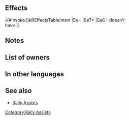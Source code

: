 {{Assist
|tagid=SID_速さ守備の応援
|name=Rally Spd/Def
|range=1
|effect=Grants Spd/Def+3 to target ally for 1 turn.
|cost=300
|required=Rally Speed;Rally Defense
|exclusive=0
|canUseMove={{MoveList|all}}
|canUseWeapon={{WeaponList|exclude=Staff}}
|properties=random_all,random_inherit_base
}}
==Effects==
{{#invoke:SkillEffectsTable|main
|Se={{Eft|Bonuses|Spd/Def|3}}
|SeT={{Tgt|Target Ally}}
|SeC={{Tgt|Target Ally}} doesn't<br>have {{SEt|Isolation}}
}}
==Notes==
{{Bonuses}}
==List of owners==
{{Skill Hero List}}
==In other languages==
{{OtherLanguages
|english=Rally Spd/Def
|japanese=速さ守備の応援
|german=Ges./Ver. sam.
|spanishEU=Potenc. Vel/Def
|spanishLA=Potenc. Vel./Def.
|french=Rall. : Vit/Déf
|italian=Sprone Vel/Dif
|chineseTW=速度防守支援
|portuguese=Vel./Def. nímias
}}
==See also==
* [[Rally Assists]]
{{AssistSkillBox}}
[[Category:Rally Assists]]